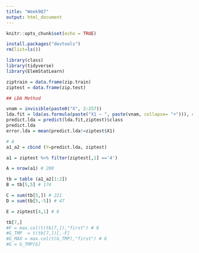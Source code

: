 ```yaml
---
title: "Week9Q7"
output: html_document
---
```


```r
knitr::opts_chunk$set(echo = TRUE)
```

```r
install.packages("devtools")
rm(list=ls())

library(class)
library(tidyverse)
library(ElemStatLearn)

ziptrain = data.frame(zip.train)
ziptest = data.frame(zip.test)

## LDA Method

vnam = invisible(paste0("X", 2:257))
lda.fit = lda(as.formula(paste("X1 ~ ", paste(vnam, collapse= "+"))), data=ziptrain)
predict.lda = predict(lda.fit,ziptest)$class
predict.lda
error.lda = mean(predict.lda!=ziptest$X1)
```

```r
# A
a1_a2 = cbind (Y=predict.lda, ziptest)

a1 = ziptest %>% filter(ziptest[,1] =='4')

A = nrow(a1) # 200

tb = table (a1_a2[1:2]) 
B = tb[5,5] # 174

C = sum(tb[5,]) # 221
D = sum(tb[5,-5]) # 47

E = ziptest[4,1] # 6

tb[7,]
#F = max.col(t(tb[7,]),"first") # 6
#G_TMP  = t(tb[7,])[,-F]
#G_MAX = max.col(t(G_TMP),"first") # 6
#G = G_TMP[G]
```

